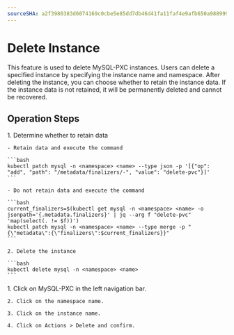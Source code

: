 ```yaml
---
sourceSHA: a2f3980383d6074169c0cbe5e85dd7db46d41fa11faf4e9afb650a98899929d8
---
```


# Delete Instance


This feature is used to delete MySQL-PXC instances. Users can delete a specified instance by specifying the instance name and namespace. After deleting the instance, you can choose whether to retain the instance data. If the instance data is not retained, it will be permanently deleted and cannot be recovered.

## Operation Steps

<Tabs>
  <Tab label="CLI">
    1. Determine whether to retain data

    - Retain data and execute the command

    ```bash
    kubectl patch mysql -n <namespace> <name> --type json -p '[{"op": "add", "path": "/metadata/finalizers/-", "value": "delete-pvc"}]'
    ```

    - Do not retain data and execute the command

    ```bash
    current_finalizers=$(kubectl get mysql -n <namespace> <name> -o jsonpath='{.metadata.finalizers}' | jq --arg f "delete-pvc" 'map(select(. != $f))')
    kubectl patch mysql -n <namespace> <name> --type merge -p "{\"metadata\":{\"finalizers\":$current_finalizers}}"
    ```

    2. Delete the instance

    ```bash
    kubectl delete mysql -n <namespace> <name>
    ```
  </Tab>

  <Tab label="Web Console">
    1. Click on MySQL-PXC in the left navigation bar.

    2. Click on the namespace name.

    3. Click on the instance name.

    4. Click on Actions > Delete and confirm.
  </Tab>
</Tabs>
